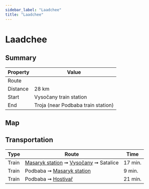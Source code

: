 ```yaml
---
sidebar_label: "Laadchee"
title: "Laadchee"
---
```


# Laadchee

## Summary

| Property | Value |
| --- | --- |
| Route | <TrailRouteLink id="laadchee"></TrailRouteLink> |
| Distance | 28 km |
| Start | Vysočany train station |
| End | Troja (near Podbaba train station) |

## Map

<GarminEmbeddedCourse id="211106575"></GarminEmbeddedCourse>

## Transportation

| Type | Route | Time |
| --- | --- | --- |
| Train | [Masaryk station](https://www.seznam.cz/jizdnirady/pubt%3A15212549%3A9hC5MxXxXd-%3Epubt%3A15212577%3A9hXbZxYHLT?o=528&t=0 "See timetable") ➞ [Vysočany](https://www.seznam.cz/jizdnirady/pubt%3A15698647%3A9hMJrxY2Pv-%3Epubt%3A15212577%3A9hXbZxYHLV?o=528&t=0 "See timetable") ➞ Satalice | 17 min. |
| Train | Podbaba ➞ [Masaryk station](https://www.seznam.cz/jizdnirady/pubt%3A15697242%3A9gx3KxY2VF-%3Epubt%3A15212549%3A9hC5MxXxXb?o=528&t=0 "See timetable") | 9 min. |
| Train | Podbaba ➞ [Hostivař](https://www.seznam.cz/jizdnirady/pubt%3A15697242%3A9gx3LxY2VH-%3Epubt%3A15212564%3A9hSeoxXnZd?o=528&t=0 "See timetable")  | 21 min. |
